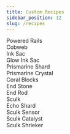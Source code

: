 ```yaml
---
title: Custom Recipes
sidebar_position: 12
slug: /recipes
---
```



<div className="crafting-row">
    <div className="crafting-column">
        <div className="crafting-label">Powered Rails</div>
        <CraftingGrid
            recipe={[
                [
                    { name: "Iron Ingot", image: "iron_ingot.webp" },
                    null,
                    { name: "Iron Ingot", image: "iron_ingot.webp" }
                ],
                [
                    { name: "Iron Ingot", image: "iron_ingot.webp" },
                    { name: "Stick", image: "stick.webp" },
                    { name: "Iron Ingot", image: "iron_ingot.webp" }
                ],
                [
                    { name: "Iron Ingot", image: "iron_ingot.webp" },
                    { name: "Redstone Dust", image: "redstone_dust.webp" },
                    { name: "Iron Ingot", image: "iron_ingot.webp" }
                ]
            ]}
        />
    </div>

<div className="crafting-column">
    <div className="crafting-label">Cobweb</div>
    <CraftingGrid
        recipe={[
            [
                { name: "String", image: "string.webp" },
                { name: "String", image: "string.webp" },
                { name: "String", image: "string.webp" }
            ],
            [
                { name: "String", image: "string.webp" },
                { name: "String", image: "string.webp" },
                { name: "String", image: "string.webp" }
            ],
            [
                { name: "String", image: "string.webp" },
                { name: "String", image: "string.webp" },
                { name: "String", image: "string.webp" }
            ]
        ]}
    />
</div>

<div className="crafting-column">
    <div className="crafting-label">Ink Sac</div>
    <CraftingGrid
        recipe={[
            [
                null,
                null,
                null
            ],
            [
                null,
                { name: "Coal", image: "coal.webp" },
                null
            ],
            [
                null,
                null,
                null
            ]
        ]}
    />
</div>
<div className="crafting-column">
    <div className="crafting-label">Glow Ink Sac</div>
    <CraftingGrid
        recipe={[
            [
                null,
                null,
                null
            ],
            [
                null,
                { name: "Ink Sac", image: "inksac.webp" },
                { name: "Glowstone Dust", image: "glowstonedust.webp" }
            ],
            [
                null,
                null,
                null
            ]
        ]}
    />
</div>
</div>

<div className="crafting-row">
  <div className="crafting-column">
    <div className="crafting-label">Prismarine Shard</div>
    <CraftingGrid
      recipe={[
        [null, null, null],
        [
          { name: "Sand", image: "sand.webp" },
          { name: "Dirt", image: "dirt.webp" },
          { name: "Lapis Lazuli", image: "lapislazuli.webp" }
        ],
        [null, null, null]
      ]}
    />
  </div>

  <div className="crafting-column">
    <div className="crafting-label">Prismarine Crystal</div>
    <CraftingGrid
      recipe={[
        [null, null, null],
        [
          null,
          { name: "Prismarine Shard", image: "prismarineshard.webp" },
          { name: "Glowstone Dust", image: "glowstonedust.webp" }
        ],
        [null, null, null]
      ]}
    />
  </div>

  <div className="crafting-column">
    <div className="crafting-label">Coral Blocks</div>
    <CraftingGrid
      recipe={[
        [null, null, null],
        [
          null,
          { name: "Coral", image: "coral.webp" },
          { name: "Coral", image: "coral.webp" }
        ],
        [
          null,
          { name: "Coral", image: "coral.webp" },
          { name: "Coral", image: "coral.webp" }
        ]
      ]}
    />
  </div>

  <div className="crafting-column">
    <div className="crafting-label">End Stone</div>
    <CraftingGrid
      recipe={[
        [
          { name: "Sand", image: "sand.webp" },
          { name: "Sand", image: "sand.webp" },
          { name: "Sand", image: "sand.webp" }
        ],
        [
          { name: "Sand", image: "sand.webp" },
          { name: "Cobblestone", image: "cobblestone.webp" },
          { name: "Sand", image: "sand.webp" }
        ],
        [
          { name: "Sand", image: "sand.webp" },
          { name: "Sand", image: "sand.webp" },
          { name: "Sand", image: "sand.webp" }
        ]
      ]}
    />
  </div>
</div>

<div className="crafting-row">
  <div className="crafting-column">
    <div className="crafting-label">End Rod</div>
    <CraftingGrid
      recipe={[
        [
          { name: "Glowstone Dust", image: "glowstonedust.webp" },
          { name: "White Stained Glass", image: "whiteglass.webp" },
          { name: "Glowstone Dust", image: "glowstonedust.webp" }
        ],
        [
          { name: "Glowstone Dust", image: "glowstonedust.webp" },
          { name: "White Stained Glass", image: "whiteglass.webp" },
          { name: "Glowstone Dust", image: "glowstonedust.webp" }
        ],
        [
          { name: "Glowstone Dust", image: "glowstonedust.webp" },
          { name: "White Stained Glass", image: "whiteglass.webp" },
          { name: "Glowstone Dust", image: "glowstonedust.webp" }
        ]
      ]}
    />
  </div>

  <div className="crafting-column">
    <div className="crafting-label">Sculk</div>
    <CraftingGrid
      recipe={[
        [null, null, null],
        [
          { name: "Blue Dye", image: "bluedye.webp" },
          { name: "Deepslate", image: "deepslate.webp" },
          null
        ],
        [
          null,
          { name: "Bottle O' Enchanting", image: "expbottle.webp" },
          null
        ]
      ]}
    />
  </div>

  <div className="crafting-column">
    <div className="crafting-label">Echo Shard</div>
    <CraftingGrid
      recipe={[
        [null, null, null],
        [
          null,
          { name: "Amethyst Shard", image: "amethystshard.webp" },
          { name: "Sculk", image: "sculk.gif" }
        ],
        [null, null, null]
      ]}
    />
  </div>

  <div className="crafting-column">
    <div className="crafting-label">Sculk Sensor</div>
    <CraftingGrid
      recipe={[
        [null, null, null],
        [
          { name: "Echo Shard", image: "echoshard.webp" },
          { name: "Observer", image: "observer.webp" },
          { name: "Echo Shard", image: "echoshard.webp" }
        ],
        [
          { name: "Sculk", image: "sculk.gif" },
          { name: "Sculk", image: "sculk.gif" },
          { name: "Sculk", image: "sculk.gif" }
        ]
      ]}
    />
  </div>
</div>

<div className="crafting-row">
  <div className="crafting-column">
    <div className="crafting-label">Sculk Catalyst</div>
    <CraftingGrid
      recipe={[
        [null, null, null],
        [
          { name: "Echo Shard", image: "echoshard.webp" },
          { name: "Sculk", image: "sculk.gif" },
          { name: "Echo Shard", image: "echoshard.webp" }
        ],
        [
          { name: "End Stone", image: "endstone.webp" },
          { name: "End Stone", image: "endstone.webp" },
          { name: "End Stone", image: "endstone.webp" }
        ]
      ]}
    />
  </div>

  <div className="crafting-column">
    <div className="crafting-label">Sculk Shrieker</div>
    <CraftingGrid
      recipe={[
        [null, null, null],
        [
          { name: "End Stone", image: "endstone.webp" },
          { name: "Sculk Sensor", image: "sculksensor.webp" },
          { name: "End Stone", image: "endstone.webp" }
        ],
        [
          { name: "Sculk", image: "sculk.gif" },
          { name: "Sculk", image: "sculk.gif" },
          { name: "Sculk", image: "sculk.gif" }
        ]
      ]}
    />
  </div>
</div>